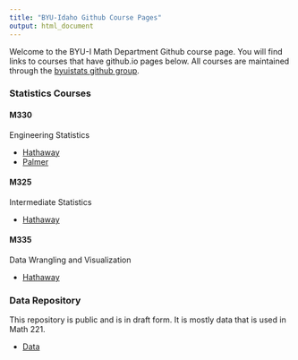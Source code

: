 ```yaml
---
title: "BYU-Idaho Github Course Pages"
output: html_document
---
```


Welcome to the BYU-I Math Department Github course page.  You will find links to courses that have github.io pages below.  All courses are maintained through the [byuistats github group](https://github.com/byuistats){target="blank"}. 

### Statistics Courses

#### M330 

Engineering Statistics

* [Hathaway](http://byuistats.github.io/M330/)
* [Palmer](https://byuistats.github.io/M330_Palmer/)

#### M325

Intermediate Statistics

* [Hathaway](https://byuistats.github.io/M325_Hathaway/)

#### M335

Data Wrangling and Visualization

* [Hathaway](https://byuistats.github.io/M335/)

### Data Repository

This repository is public and is in draft form.  It is mostly data that is used in Math 221.  

* [Data](https://github.com/byuistats/data)
